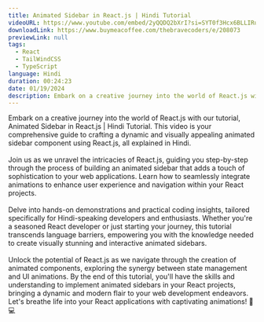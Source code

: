 ```yaml
---
title: Animated Sidebar in React.js | Hindi Tutorial
videoURL: https://www.youtube.com/embed/2yQQDQ2bXrI?si=SYT0f3Hcx6BLLIRu
downloadLink: https://www.buymeacoffee.com/thebravecoders/e/208073
previewLink: null
tags:
  - React
  - TailWindCSS
  - TypeScript
language: Hindi
duration: 00:24:23
date: 01/19/2024
description: Embark on a creative journey into the world of React.js with our tutorial, Animated Sidebar in React.js | Hindi Tutorial. This video is your comprehensive guide to crafting a dynamic and visually appealing animated sidebar component using React.js, all explained in Hindi.
---
```


Embark on a creative journey into the world of React.js with our tutorial, Animated Sidebar in React.js | Hindi Tutorial. This video is your comprehensive guide to crafting a dynamic and visually appealing animated sidebar component using React.js, all explained in Hindi.<br /><br />Join us as we unravel the intricacies of React.js, guiding you step-by-step through the process of building an animated sidebar that adds a touch of sophistication to your web applications. Learn how to seamlessly integrate animations to enhance user experience and navigation within your React projects.<br /><br />Delve into hands-on demonstrations and practical coding insights, tailored specifically for Hindi-speaking developers and enthusiasts. Whether you're a seasoned React developer or just starting your journey, this tutorial transcends language barriers, empowering you with the knowledge needed to create visually stunning and interactive animated sidebars.<br /><br />Unlock the potential of React.js as we navigate through the creation of animated components, exploring the synergy between state management and UI animations. By the end of this tutorial, you'll have the skills and understanding to implement animated sidebars in your React projects, bringing a dynamic and modern flair to your web development endeavors. Let's breathe life into your React applications with captivating animations! 🚀💻
